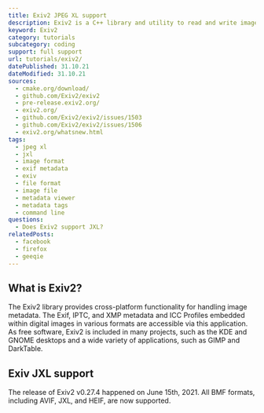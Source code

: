 ```yaml
---
title: Exiv2 JPEG XL support
description: Exiv2 is a C++ library and utility to read and write image metadata. Learn how to read JXL images within Exiv2.
keyword: Exiv2
category: tutorials
subcategory: coding
support: full support
url: tutorials/exiv2/
datePublished: 31.10.21
dateModified: 31.10.21
sources:
  - cmake.org/download/
  - github.com/Exiv2/exiv2
  - pre-release.exiv2.org/
  - exiv2.org/
  - github.com/Exiv2/exiv2/issues/1503
  - github.com/Exiv2/exiv2/issues/1506
  - exiv2.org/whatsnew.html
tags:
  - jpeg xl
  - jxl
  - image format
  - exif metadata
  - exiv
  - file format
  - image file
  - metadata viewer
  - metadata tags
  - command line
questions:
  - Does Exiv2 support JXL?
relatedPosts:
  - facebook
  - firefox
  - geeqie
---
```


## What is Exiv2?

The Exiv2 library provides cross-platform functionality for handling image metadata. The Exif, IPTC, and XMP metadata and ICC Profiles embedded within digital images in various formats are accessible via this application. As free software, Exiv2 is included in many projects, such as the KDE and GNOME desktops and a wide variety of applications, such as GIMP and DarkTable.

## Exiv JXL support

The release of Exiv2 v0.27.4 happened on June 15th, 2021. All BMF formats, including AVIF, JXL, and HEIF, are now supported.
